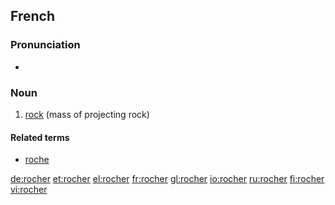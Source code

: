 ==French==

===Pronunciation===
* {{audio|Fr-rocher.ogg|Audio}}

===Noun===
{{fr-noun|m}}

# [[rock]] (mass of projecting rock)

====Related terms====
*[[roche]]

[[de:rocher]]
[[et:rocher]]
[[el:rocher]]
[[fr:rocher]]
[[gl:rocher]]
[[io:rocher]]
[[ru:rocher]]
[[fi:rocher]]
[[vi:rocher]]